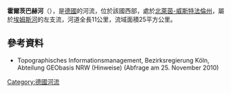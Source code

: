 {{Coord|51|57|2.88|N|8|0|1.71|E|display=title}}

'''霍爾茨巴赫河'''（{{lang-de|Holzbach}}），是[[德國|德國]]的河流，位於該國西部，處於[[北萊茵-威斯特法倫州|北萊茵-威斯特法倫州]]，屬於[[埃姆斯河|埃姆斯河]]的左支流，河道全長11公里，流域面積25平方公里。

==參考資料==
* Topographisches Informationsmanagement, Bezirksregierung Köln, Abteilung GEObasis NRW (Hinweise) (Abfrage am 25. November 2010)

{{Germany-geo-stub}}
[[Category:德國河流|Category:德國河流]]